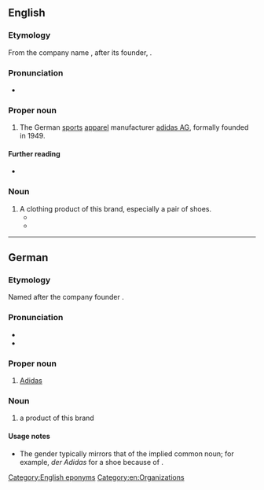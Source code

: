 {{also|adidas}}

==English==

===Etymology===
From the {{der|en|de|-}} company name {{m|de|Adidas}}, after its founder, {{w|Adolf Dassler|Adolf “Adi” Dassler}}.

===Pronunciation===
* {{IPA|en|/ˈædiˌdæs/|/əˈdiːdəs/}} {{q|and variants}}

===Proper noun===
{{en-proper noun}}

# The German [[sports]] [[apparel]] manufacturer [[w:Adidas AG|adidas AG]], formally founded in 1949.

====Further reading====
* {{pedia}}

===Noun===
{{en-noun|Adidas|+}}

# A clothing product of this brand, especially a pair of shoes.
#* {{quote-book|en|year=1986|author=Chris Crutcher|title=Stotan!|publisher=HarperCollins,|isbn=0060094923|page=98
|passage=<!--...-->I walked through the door and Jeremy had hung himself from the rafters. A stepladder was kicked over and his '''Adidas''' dangled right above my eye level.}}
#* {{quote-book|en|year=2007|author=Anthony Ham|author2=Alison Bing|title=Morocco|publisher=Lonely Planet,|isbn=1740599748|page=45
|passage=nobody expects you to wear a headscarf or a Tuareg blue Turban in town – and these days, even Tuaregs wear '''Adidas'''.}}

[[Category:English eponyms]]
[[Category:en:Organizations]]

----

==German==

===Etymology===
Named after the company founder {{w|Adolf Dassler|Adolf „Adi“ Dassler}}.

===Pronunciation===
* {{IPA|de|/ˈadidas/|/ˈaːdidas/}}
* {{audio|de|De-Adidas.ogg|Audio}}

===Proper noun===
{{de-proper noun|n,'}}

# [[#English|Adidas]] {{gloss|manufacturer}}

===Noun===
{{de-noun|m:f:n,-,-}}

# a product of this brand

====Usage notes====
* The gender typically mirrors that of the implied common noun; for example, ''der Adidas'' for a shoe because of {{m|de|Schuh|g=m}}.